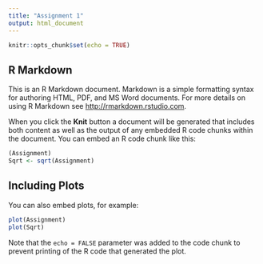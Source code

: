 ```yaml
---
title: "Assignment 1"
output: html_document
---
```


```r
knitr::opts_chunk$set(echo = TRUE)
```

## R Markdown

This is an R Markdown document. Markdown is a simple formatting syntax for authoring HTML, PDF, and MS Word documents. For more details on using R Markdown see <http://rmarkdown.rstudio.com>.

When you click the **Knit** button a document will be generated that includes both content as well as the output of any embedded R code chunks within the document. You can embed an R code chunk like this:

```r
(Assignment)
Sqrt <- sqrt(Assignment)
```

## Including Plots

You can also embed plots, for example:

```r
plot(Assignment)
plot(Sqrt)
```

Note that the `echo = FALSE` parameter was added to the code chunk to prevent printing of the R code that generated the plot.
